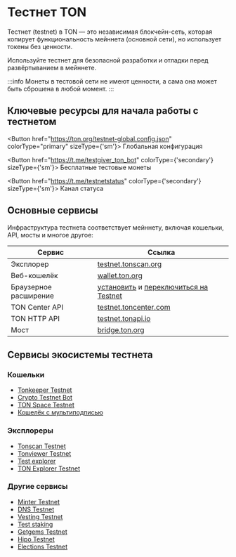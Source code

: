 
# Тестнет TON

Тестнет (testnet) в TON — это независимая блокчейн-сеть, которая копирует функциональность мейннета (основной сети), но использует токены без ценности.

Используйте тестнет для безопасной разработки и отладки перед развёртыванием в мейннете.

:::info
Монеты в тестовой сети не имеют ценности, а сама она может быть сброшена в любой момент.
:::

## Ключевые ресурсы для начала работы с тестнетом

<Button href="https://ton.org/testnet-global.config.json" colorType="primary" sizeType={'sm'}>
  Глобальная конфигурация
</Button>

<Button href="https://t.me/testgiver_ton_bot" colorType={'secondary'} sizeType={'sm'}>
  Бесплатные тестовые монеты
</Button>

<Button href="https://t.me/testnetstatus" colorType={'secondary'} sizeType={'sm'}>
  Канал статуса
</Button>

## Основные сервисы

Инфраструктура тестнета соответствует мейннету, включая кошельки, API, мосты и многое другое:

| Сервис                | Ссылка                                                                                                                                                                                                                          |
| --------------------- | ------------------------------------------------------------------------------------------------------------------------------------------------------------------------------------------------------------------------------- |
| Эксплорер             | [testnet.tonscan.org](https://testnet.tonscan.org)                                                                                                                                                                              |
| Веб-кошелёк           | [wallet.ton.org](https://wallet.ton.org/?testnet=true)                                                                                                                                                                          |
| Браузерное расширение | [установить](https://chrome.google.com/webstore/detail/ton-wallet/nphplpgoakhhjchkkhmiggakijnkhfnd) и [переключиться на Testnet](https://github.com/toncenter/ton-wallet?tab=readme-ov-file#switch-between-mainnet-and-testnet) |
| TON Center API        | [testnet.toncenter.com](https://testnet.toncenter.com)                                                                                                                                                                          |
| TON HTTP API          | [testnet.tonapi.io](https://testnet.tonapi.io/)                                                                                                                                                                                 |
| Мост                  | [bridge.ton.org](https://bridge.ton.org/?testnet=true)                                                                                                                                                                          |

## Сервисы экосистемы тестнета

### Кошельки

- [Tonkeeper Testnet](https://tonkeeper.com/)
- [Crypto Testnet Bot](https://t.me/CryptoTestnetBot)
- [TON Space Testnet](https://t.me/wallet/start?startapp=tonspace_settings)
- [Кошелёк с мультиподписью](https://multisig.ton.org/?testnet=true)

### Эксплореры

- [Tonscan Testnet](https://testnet.tonscan.org)
- [Tonviewer Testnet](https://testnet.tonviewer.com)
- [Test explorer](https://test-explorer.toncoin.org)
- [TON Explorer Testnet](https://tonsandbox.com/explorer)

### Другие сервисы

- [Minter Testnet](https://minter.ton.org/?testnet=true)
- [DNS Testnet](https://dns.ton.org/?testnet=true)
- [Vesting Testnet](https://vesting.ton.org/?testnet=true)
- [Test staking](https://teststaking.xyz)
- [Getgems Testnet](https://testnet.getgems.io)
- [Hipo Testnet](https://app.hipo.finance/#/network=testnet/)
- [Elections Testnet](https://testnet-elections.toncenter.com/getValidationCycles?limit=2\&return_participants=true)

<Feedback />
